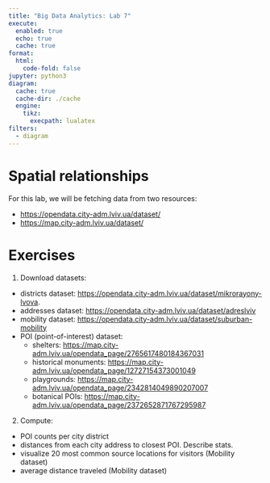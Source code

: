 ```yaml
---
title: "Big Data Analytics: Lab 7"
execute:
  enabled: true
  echo: true
  cache: true
format:
  html:
    code-fold: false
jupyter: python3
diagram:
  cache: true
  cache-dir: ./cache
  engine:
    tikz:
      execpath: lualatex
filters:
  - diagram
---
```


# Spatial relationships

For this lab, we will be fetching data from two resources:

- <https://opendata.city-adm.lviv.ua/dataset/>
- <https://map.city-adm.lviv.ua/dataset/>

# Exercises

1. Download datasets:
  - districts dataset: <https://opendata.city-adm.lviv.ua/dataset/mikrorayony-lvova>.
  - addresses dataset: <https://opendata.city-adm.lviv.ua/dataset/adreslviv>
  - mobility dataset: <https://opendata.city-adm.lviv.ua/dataset/suburban-mobility>
  - POI (point-of-interest) dataset:
    - shelters: <https://map.city-adm.lviv.ua/opendata_page/2765617480184367031>
    - historical monuments: <https://map.city-adm.lviv.ua/opendata_page/12727154373001049>
    - playgrounds: <https://map.city-adm.lviv.ua/opendata_page/2342814049890207007>
    - botanical POIs: <https://map.city-adm.lviv.ua/opendata_page/2372652871767295987>
2. Compute:
  - POI counts per city district
  - distances from each city address to closest POI. Describe stats.
  - visualize 20 most common source locations for visitors (Mobility dataset)
  - average distance traveled (Mobility dataset)
